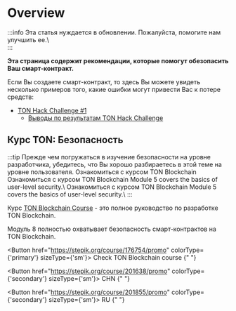

# Overview

:::info 
Эта статья нуждается в обновлении. Пожалуйста, помогите нам улучшить ее.\\\
:::

**Эта страница содержит рекомендации, которые помогут обезопасить Ваш смарт-контракт.**

Если Вы создаете смарт-контракт, то здесь Вы можете увидеть несколько примеров того, какие ошибки могут привести Вас к потере средств:

- [TON Hack Challenge #1](https://github.com/ton-blockchain/hack-challenge-1)
  - [Выводы по результатам TON Hack Challenge](/v3/guidelines/smart-contracts/security/ton-hack-challenge-1)

## Курс TON: Безопасность

:::tip 
Прежде чем погружаться в изучение безопасности на уровне разработчика, убедитесь, что Вы хорошо разбираетесь в этой теме на уровне пользователя. Ознакомиться с курсом TON Blockchain Ознакомиться с курсом TON Blockchain Module 5 covers the basics of user-level security.\\ Ознакомиться с курсом TON Blockchain Module 5 covers the basics of user-level security.\\
:::

Курс [TON Blockchain Course](https://stepik.org/course/176754/) - это полное руководство по разработке TON Blockchain.

Модуль 8 полностью охватывает безопасность смарт-контрактов на TON Blockchain.

<Button href="https://stepik.org/course/176754/promo"
        colorType={'primary'} sizeType={'sm'}>
  Check TON Blockchain course
</Button>{" "}

<Button href="https://stepik.org/course/201638/promo"
        colorType={'secondary'} sizeType={'sm'}>
  CHN
</Button>{" "}

<Button href="https://stepik.org/course/201855/promo"
        colorType={'secondary'} sizeType={'sm'}>
  RU
</Button>{" "}

<Feedback />
